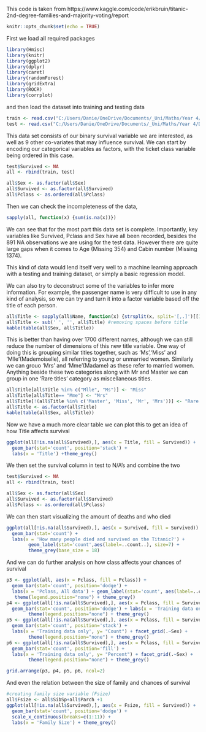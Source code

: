 This code is taken from https://www.kaggle.com/code/erikbruin/titanic-2nd-degree-families-and-majority-voting/report
```r
knitr::opts_chunk$set(echo = TRUE)
```

First we load all required packages
```r
library(Hmisc)
library(knitr)
library(ggplot2)
library(dplyr)
library(caret)
library(randomForest)
library(gridExtra)
library(ROCR)
library(corrplot)
```
and then load the dataset into training and testing data

```r
train <- read.csv("C:/Users/Danie/OneDrive/Documents/_Uni/Maths/Year 4/Data Science Toolkit/DST_Assessment_0/Report/01-Data.csv", stringsAsFactors = F, na.strings = c("NA", ""))
test <- read.csv("C:/Users/Danie/OneDrive/Documents/_Uni/Maths/Year 4/Data Science Toolkit/DST_Assessment_0/Report/01-Data.csv", stringsAsFactors = F, na.strings = c("NA", ""))
```

\section{Analysing the Data}

This data set consists of our binary survival variable we are interested, as well as 9 other co-variates that may influence survival. We can start by encoding our categorical variables as factors, with the ticket class variable being ordered in this case.

```r
test$Survived <- NA
all <- rbind(train, test)

all$Sex <- as.factor(all$Sex)
all$Survived <- as.factor(all$Survived)
all$Pclass <- as.ordered(all$Pclass)
```

Then we can check the incompleteness of the data,

```r
sapply(all, function(x) {sum(is.na(x))})
```
We can see that for the most part this data set is complete. Importantly, key variables like Survived, Pclass and Sex have all been recorded, besides the 891 NA observations we are using for the test data. However there are quite large gaps when it comes to Age (Missing 354) and Cabin number (Missing 1374).


This kind of data would lend itself very well to a machine learning approach with a testing and training dataset, or simply a basic regression model.

\section{Manipulating the data}

We can also try to deconstruct some of the variables to infer more information. For example, the passenger name is very difficult to use in any kind of analysis, so we can try and turn it into a factor variable based off the title of each person. 

```r
all$Title <- sapply(all$Name, function(x) {strsplit(x, split='[,.]')[[1]][2]})
all$Title <- sub(' ', '', all$Title) #removing spaces before title
kable(table(all$Sex, all$Title))
```

This is better than having over 1700 different names, although we can still reduce the number of dimensions of this new title variable. One way of doing this is grouping similar titles together, such as 'Ms','Miss' and 'Mlle'(Mademoiselle), all referring to young or unmarried women. Similarly we can grouo 'Mrs' and 'Mme'(Madame) as these refer to married women. Anything beside these two categories along with Mr and Master we can group in one 'Rare titles' category as miscellaneous titles.

```r
all$Title[all$Title %in% c("Mlle", "Ms")] <- "Miss"
all$Title[all$Title== "Mme"] <- "Mrs"
all$Title[!(all$Title %in% c('Master', 'Miss', 'Mr', 'Mrs'))] <- "Rare Title"
all$Title <- as.factor(all$Title)
kable(table(all$Sex, all$Title))
```
Now we have a much more clear table we can plot this to get an idea of how Title affects survival

```r
ggplot(all[!is.na(all$Survived),], aes(x = Title, fill = Survived)) +
  geom_bar(stat='count', position='stack') +
  labs(x = 'Title') +theme_grey()
```






We then set the survival column in test to N/A's and combine the two

```r
test$Survived <- NA
all <- rbind(train, test)

all$Sex <- as.factor(all$Sex)
all$Survived <- as.factor(all$Survived)
all$Pclass <- as.ordered(all$Pclass)
```

We can then start visualizing the amount of deaths and who died

```r
ggplot(all[!is.na(all$Survived),], aes(x = Survived, fill = Survived)) +
  geom_bar(stat='count') +
  labs(x = 'How many people died and survived on the Titanic?') +
        geom_label(stat='count',aes(label=..count..), size=7) +
        theme_grey(base_size = 18)
```

And we can do further analysis on how class affects your chances of survival

```r
p3 <- ggplot(all, aes(x = Pclass, fill = Pclass)) +
  geom_bar(stat='count', position='dodge') +
  labs(x = 'Pclass, All data') + geom_label(stat='count', aes(label=..count..)) +
   theme(legend.position="none") + theme_grey()     
p4 <- ggplot(all[!is.na(all$Survived),], aes(x = Pclass, fill = Survived)) +
  geom_bar(stat='count', position='dodge') + labs(x = 'Training data only') +
        theme(legend.position="none") + theme_grey()
p5 <- ggplot(all[!is.na(all$Survived),], aes(x = Pclass, fill = Survived)) +
  geom_bar(stat='count', position='stack') +
  labs(x = 'Training data only', y= "Count") + facet_grid(.~Sex) +
        theme(legend.position="none") + theme_grey()
p6 <- ggplot(all[!is.na(all$Survived),], aes(x = Pclass, fill = Survived)) +
  geom_bar(stat='count', position='fill') +
  labs(x = 'Training data only', y= "Percent") + facet_grid(.~Sex) +
        theme(legend.position="none") + theme_grey()

grid.arrange(p3, p4, p5, p6, ncol=2)
```
And even the relation between the size of family and chances of survival

```r
#creating family size variable (Fsize)
all$Fsize <- all$SibSp+all$Parch +1
ggplot(all[!is.na(all$Survived),], aes(x = Fsize, fill = Survived)) +
  geom_bar(stat='count', position='dodge') +
  scale_x_continuous(breaks=c(1:11)) +
  labs(x = 'Family Size') + theme_grey()
```

